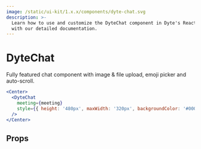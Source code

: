```yaml
---
image: /static/ui-kit/1.x.x/components/dyte-chat.svg
description: >-
  Learn how to use and customize the DyteChat component in Dyte's React UI Kit
  with our detailed documentation.
---
```


# DyteChat

Fully featured chat component with image & file upload, emoji picker and auto-scroll.

```jsx live
<Center>
  <DyteChat
    meeting={meeting}
    style={{ height: '480px', maxWidth: '320px', backgroundColor: '#000' }}
  />
</Center>
```

## Props

<PropsTable of="dyte-chat" />

<head>
  <title>React UI Kit DyteChat</title>
</head>
